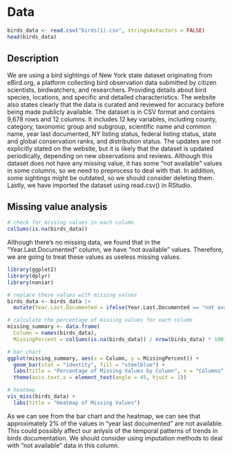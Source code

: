 # Data
```r
birds_data <- read.csv("birds(1).csv", stringsAsFactors = FALSE)
head(birds_data)
```
## Description
We are using a bird sightings of New York state dataset originating from eBird.org, a platform collecting bird observation data submitted by citizen scientists, birdwatchers, and researchers. Providing details about bird species, locations, and specific and detailed characteristics. The website also states clearly that the data is curated and reviewed for accuracy before being made publicly available. The dataset is in CSV format and contains 9,678 rows and 12 columns. It includes 12 key variables, including county, category, taxonomic group and subgroup, scientific name and common name, year last documented, NY listing status, federal listing status, state and global conservation ranks, and distribution status. The updates are not explicitly stated on the website, but it is likely that the dataset is updated periodically, depending on new observations and reviews. Although this dataset does not have any missing value, it has some “not available” values in some columns, so we need to preprocess to deal with that. In addition, some sightings might be outdated, so we should consider deleting them. Lastly, we have imported the dataset using read.csv() in RStudio.

## Missing value analysis
```r
# check for missing values in each column
colSums(is.na(birds_data))
```
Although there's no missing data, we found that in the "Year.Last.Documented" column, we have "not available" values. Therefore, we are going to treat these values as useless missing values.
```r
library(ggplot2)
library(dplyr)
library(naniar)

# replace these values with missing values
birds_data <- birds_data |>
  mutate(Year.Last.Documented = ifelse(Year.Last.Documented == "not available", NA, Year.Last.Documented))

# calculate the percentage of missing values for each column
missing_summary <- data.frame(
  Column = names(birds_data),
  MissingPercent = colSums(is.na(birds_data)) / nrow(birds_data) * 100)

# bar chart
ggplot(missing_summary, aes(x = Column, y = MissingPercent)) +
  geom_bar(stat = "identity", fill = "steelblue") +
  labs(title = "Percentage of Missing Values by Column", x = "Columns", y = "Percentage Missing (%)") +
  theme(axis.text.x = element_text(angle = 45, hjust = 1))

# heatmap
vis_miss(birds_data) +
  labs(title = "Heatmap of Missing Values")
```
As we can see from the bar chart and the heatmap, we can see that approximately 2% of the values in "year last documented" are not available. This could possibly affect our anlysis of the temporal patterns of trends in birds documentation. We should consider using imputation methods to deal with "not available" data in this column.